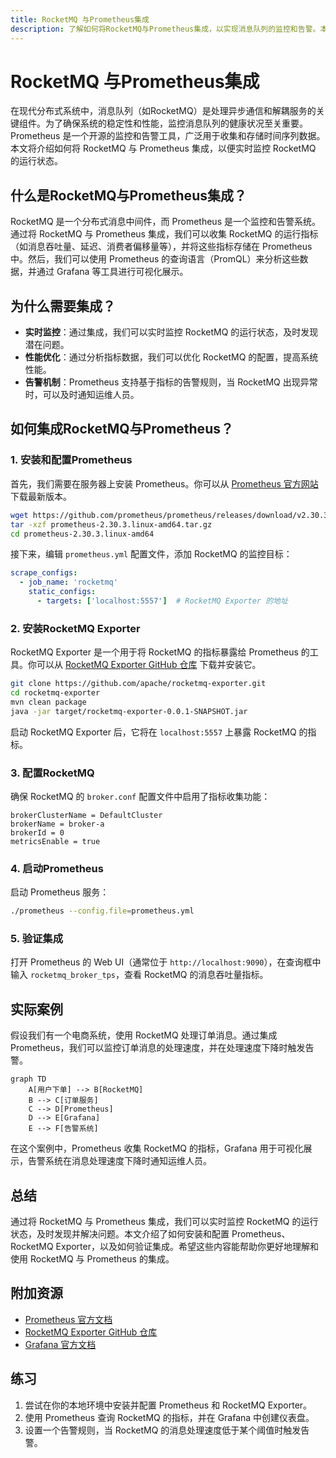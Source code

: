 ```yaml
---
title: RocketMQ 与Prometheus集成
description: 了解如何将RocketMQ与Prometheus集成，以实现消息队列的监控和告警。本文适合初学者，包含详细的步骤和代码示例。
---
```


# RocketMQ 与Prometheus集成

在现代分布式系统中，消息队列（如RocketMQ）是处理异步通信和解耦服务的关键组件。为了确保系统的稳定性和性能，监控消息队列的健康状况至关重要。Prometheus 是一个开源的监控和告警工具，广泛用于收集和存储时间序列数据。本文将介绍如何将 RocketMQ 与 Prometheus 集成，以便实时监控 RocketMQ 的运行状态。

## 什么是RocketMQ与Prometheus集成？

RocketMQ 是一个分布式消息中间件，而 Prometheus 是一个监控和告警系统。通过将 RocketMQ 与 Prometheus 集成，我们可以收集 RocketMQ 的运行指标（如消息吞吐量、延迟、消费者偏移量等），并将这些指标存储在 Prometheus 中。然后，我们可以使用 Prometheus 的查询语言（PromQL）来分析这些数据，并通过 Grafana 等工具进行可视化展示。

## 为什么需要集成？

- **实时监控**：通过集成，我们可以实时监控 RocketMQ 的运行状态，及时发现潜在问题。
- **性能优化**：通过分析指标数据，我们可以优化 RocketMQ 的配置，提高系统性能。
- **告警机制**：Prometheus 支持基于指标的告警规则，当 RocketMQ 出现异常时，可以及时通知运维人员。

## 如何集成RocketMQ与Prometheus？

### 1. 安装和配置Prometheus

首先，我们需要在服务器上安装 Prometheus。你可以从 [Prometheus 官方网站](https://prometheus.io/download/) 下载最新版本。

```bash
wget https://github.com/prometheus/prometheus/releases/download/v2.30.3/prometheus-2.30.3.linux-amd64.tar.gz
tar -xzf prometheus-2.30.3.linux-amd64.tar.gz
cd prometheus-2.30.3.linux-amd64
```

接下来，编辑 `prometheus.yml` 配置文件，添加 RocketMQ 的监控目标：

```yaml
scrape_configs:
  - job_name: 'rocketmq'
    static_configs:
      - targets: ['localhost:5557']  # RocketMQ Exporter 的地址
```

### 2. 安装RocketMQ Exporter

RocketMQ Exporter 是一个用于将 RocketMQ 的指标暴露给 Prometheus 的工具。你可以从 [RocketMQ Exporter GitHub 仓库](https://github.com/apache/rocketmq-exporter) 下载并安装它。

```bash
git clone https://github.com/apache/rocketmq-exporter.git
cd rocketmq-exporter
mvn clean package
java -jar target/rocketmq-exporter-0.0.1-SNAPSHOT.jar
```

启动 RocketMQ Exporter 后，它将在 `localhost:5557` 上暴露 RocketMQ 的指标。

### 3. 配置RocketMQ

确保 RocketMQ 的 `broker.conf` 配置文件中启用了指标收集功能：

```properties
brokerClusterName = DefaultCluster
brokerName = broker-a
brokerId = 0
metricsEnable = true
```

### 4. 启动Prometheus

启动 Prometheus 服务：

```bash
./prometheus --config.file=prometheus.yml
```

### 5. 验证集成

打开 Prometheus 的 Web UI（通常位于 `http://localhost:9090`），在查询框中输入 `rocketmq_broker_tps`，查看 RocketMQ 的消息吞吐量指标。

## 实际案例

假设我们有一个电商系统，使用 RocketMQ 处理订单消息。通过集成 Prometheus，我们可以监控订单消息的处理速度，并在处理速度下降时触发告警。

```mermaid
graph TD
    A[用户下单] --> B[RocketMQ]
    B --> C[订单服务]
    C --> D[Prometheus]
    D --> E[Grafana]
    E --> F[告警系统]
```

在这个案例中，Prometheus 收集 RocketMQ 的指标，Grafana 用于可视化展示，告警系统在消息处理速度下降时通知运维人员。

## 总结

通过将 RocketMQ 与 Prometheus 集成，我们可以实时监控 RocketMQ 的运行状态，及时发现并解决问题。本文介绍了如何安装和配置 Prometheus、RocketMQ Exporter，以及如何验证集成。希望这些内容能帮助你更好地理解和使用 RocketMQ 与 Prometheus 的集成。

## 附加资源

- [Prometheus 官方文档](https://prometheus.io/docs/)
- [RocketMQ Exporter GitHub 仓库](https://github.com/apache/rocketmq-exporter)
- [Grafana 官方文档](https://grafana.com/docs/)

## 练习

1. 尝试在你的本地环境中安装并配置 Prometheus 和 RocketMQ Exporter。
2. 使用 Prometheus 查询 RocketMQ 的指标，并在 Grafana 中创建仪表盘。
3. 设置一个告警规则，当 RocketMQ 的消息处理速度低于某个阈值时触发告警。
